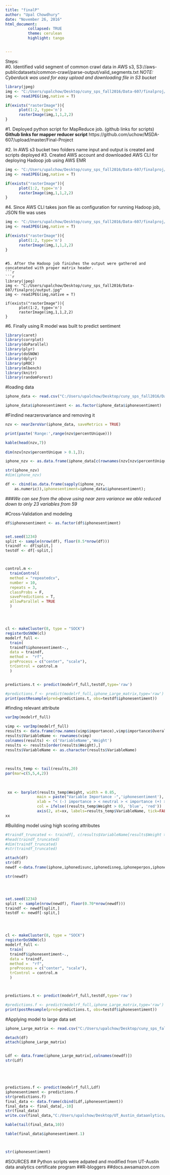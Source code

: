 ---
title: "finalP"
author: "Upal Chowdhury"
date: "November 26, 2016"
html_document:
          collapsed: TRUE
          theme: cerulean  
          highlight: tango  


---

Steps:	
#0.	Identified valid segment of common crawl data in AWS s3, S3://aws-publicdatasets/common-crawl/parse-output/valid_segments.txt
               *NOTE: Cyberduck was used for easy upload and downloading file in S3 bucket*
```{r}
library(jpeg)
img <- "C:/Users/upalchow/Desktop/cuny_sps_fall2016/Data-607/finalproj/s3folders.jpg"
img <- readJPEG(img,native = T)

if(exists("rasterImage")){
      plot(1:2, type='n')
      rasterImage(img,1,1,2,2)
}
```
               
               
#1.	Deployed python script for MapReduce job. (github links for scripts)
       **Github links for mapper reducer script** 
       https://github.com/uchow/MSDA-607/upload/master/Final-Project
       
#2.	In AWS s3 bucket two folders name input and output is created and scripts deployed
#3.	Created AWS account and downloaded AWS CLI for deploying Hadoop job using AWS EMR
```{r}
img <- "C:/Users/upalchow/Desktop/cuny_sps_fall2016/Data-607/finalproj/runningJob.jpg"
img <- readJPEG(img,native = T)

if(exists("rasterImage")){
      plot(1:2, type='n')
      rasterImage(img,1,1,2,2)
}
```

#4.	Since AWS CLI takes json file as configuration for running Hadoop job, JSON file was uses
```{r}
img <- "C:/Users/upalchow/Desktop/cuny_sps_fall2016/Data-607/finalproj/AWSCLI.jpg"
img <- readJPEG(img,native = T)

if(exists("rasterImage")){
      plot(1:2, type='n')
      rasterImage(img,1,1,2,2)
}
```
```

#5.	After the Hadoop job finishes the output were gathered and concatenated with proper matrix header.
```{r}
```{r}
library(jpeg)
img <- "C:/Users/upalchow/Desktop/cuny_sps_fall2016/Data-607/finalproj/output.jpg"
img <- readJPEG(img,native = T)

if(exists("rasterImage")){
      plot(1:2, type='n')
      rasterImage(img,1,1,2,2)
}
```

#6.	Finally using R model was built to predict sentiment

```{r,message=F}
library(caret)
library(corrplot)           
library(doParallel)
library(plyr)
library(doSNOW)
library(dplyr)
library(pROC) 
library(mlbench)
library(knitr)
library(randomForest)

```






#loading data

```{r,eva=T}
iphone_data <- read.csv("C:/Users/upalchow/Desktop/cuny_sps_fall2016/Data-607/finalproj/iphone_smallmatrix_labeled_8d.csv", stringsAsFactors = F)

iphone_data$iphonesentiment <- as.factor(iphone_data$iphonesentiment)

```

#Findind nearzerovariance and removing it

```{r, ,message = F, eval = T}
nzv <- nearZeroVar(iphone_data, saveMetrics = TRUE)

print(paste('Range:',range(nzv$percentUnique)))

kable(head(nzv,7))
      
dim(nzv[nzv$percentUnique > 0.1,]);

iphone_nzv <- as.data.frame(iphone_data[c(rownames(nzv[nzv$percentUnique >0.1,]))]);

str(iphone_nzv)
#dim(iphone_nzv)

df <- cbind(as.data.frame(sapply(iphone_nzv,
    as.numeric)),iphonesentiment=iphone_data$iphonesentiment);

```
###*We can see from the above using near zero variance we able reduced down to only 23 variables from 59*



#Cross-Validation and modeling 
```{r,message=FALSE}
df$iphonesentiment <- as.factor(df$iphonesentiment)


set.seed(1234)
split <- sample(nrow(df), floor(0.5*nrow(df)))
traindf <- df[split,]
testdf <- df[-split,]



control.m <-
  trainControl(
  method = "repeatedcv",
  number = 10,
  repeats = 3,
  classProbs = F,
  savePredictions = T,
  allowParallel = TRUE
  )




cl <- makeCluster(8, type = "SOCK")
registerDoSNOW(cl)
modelrf_full <-
  train(
  traindf$iphonesentiment~.,
  data = traindf,
  method =  "rf",
  preProcess = c("center", "scale"),
  trControl = control.m
  )


predictions.t <- predict(modelrf_full,testdf,type='raw')

#predictions.f <- predict(modelrf_full,iphone_Large_matrix,type='raw')
print(postResample(pred=predictions.t, obs=testdf$iphonesentiment))
```

#finding relevant attribute
```{r}
varImp(modelrf_full)

vimp <- varImp(modelrf_full)
results <- data.frame(row.names(vimp$importance),vimp$importance$Overall)
results$VariableName <- rownames(vimp)
colnames(results) <- c('VariableName','Weight')
results <- results[order(results$Weight),]
results$VariableName <- as.character(results$VariableName)
                                     
                                     
                                     
results_temp <- tail(results,20)
par(mar=c(5,5,4,2))
    
    
    
 xx <- barplot(results_temp$Weight, width = 0.85,
              main = paste("Variable Importance -",'iphonesentiment'), horiz = T,
              xlab = "< (-) importance > < neutral > < importance (+) >", axes =FALSE,
              col = ifelse((results_temp$Weight > 0), 'blue', 'red'))
              axis(2, at=xx, labels=results_temp$VariableName, tick=FALSE, las=2, line=-0.3, cex.axis=0.6)
xx
```


#Building model using high scoring attributes
```{r}
#traindf_truncated <- traindf[, c(results$VariableName[results$Weight > 12], 'iphonesentiment')]
#head(traindf_truncated)
#dim(traindf_truncated)
#str(traindf_truncated)

attach(df)
str(df)
newdf <-data.frame(iphone,iphonedisunc,iphonedisneg,iphoneperpos,iphonedispos,iphonecampos,iphonecamunc,iphoneperneg,iphoneperunc,iphonesentiment)

str(newdf)




set.seed(1234)
split <- sample(nrow(newdf), floor(0.70*nrow(newdf)))
traindf <- newdf[split,]
testdf <- newdf[-split,]




cl <- makeCluster(8, type = "SOCK")
registerDoSNOW(cl)
modelrf_full <-
  train(
  traindf$iphonesentiment~.,
  data = traindf,
  method =  "rf",
  preProcess = c("center", "scale"),
  trControl = control.m
  )



predictions.t <- predict(modelrf_full,testdf,type='raw')

#predictions.f <- predict(modelrf_full,iphone_Large_matrix,type='raw')
print(postResample(pred=predictions.t, obs=testdf$iphonesentiment))
```




#Applying model to large data set

```{r}
iphone_Large_matrix <- read.csv("C:/Users/upalchow/Desktop/cuny_sps_fall2016/Data-607/finalproj/Concatenated.csv", stringsAsFactors = F)

detach(df)
attach(iphone_Large_matrix)


Ldf <- data.frame(iphone_Large_matrix[,colnames(newdf)])
str(Ldf)





predictions.f <- predict(modelrf_full,Ldf)
iphonesentiment <- predictions.f
str(predictions.f)
final_data <- data.frame(cbind(Ldf,iphonesentiment))
final_data <- final_data[,-10]
str(final_data)
write.csv(final_data,"C:/Users/upalchow/Desktop/UT_Austin_dataanlytics/DataAnalyticsUnderstandingCustomers2016/course_3/Newfolder/finaldata_iphone.csv")

kable(tail(final_data,10))

table(final_data$iphonesentiment.1)



str(iphonesentiment)
```




#SOURCES
## Python scripts were adpated and modified from UT-Austin data analytics certificate program
##R-bloggers
##docs.awsamazon.com







